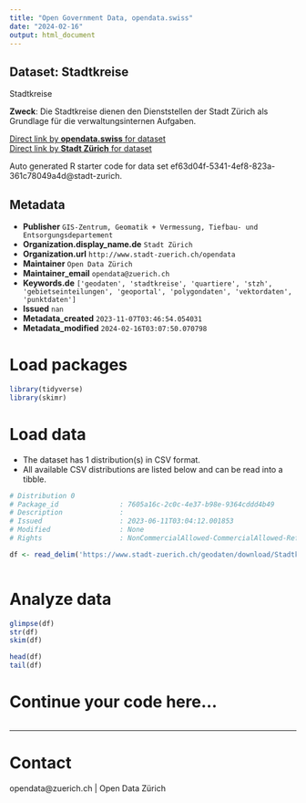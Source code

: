 ```yaml
---
title: "Open Government Data, opendata.swiss"
date: "2024-02-16"
output: html_document
---
```


## Dataset: Stadtkreise

Stadtkreise

**Zweck**: Die Stadtkreise dienen den Dienststellen der Stadt Zürich als Grundlage für die verwaltungsinternen Aufgaben.

[Direct link by **opendata.swiss** for dataset](https://opendata.swiss/de/dataset/stadtkreise1)<br>
[Direct link by **Stadt Zürich** for dataset](https://data.stadt-zuerich.ch/dataset/geo_stadtkreise)

Auto generated R starter code for data set ef63d04f-5341-4ef8-823a-361c78049a4d@stadt-zurich.

## Metadata

- **Publisher** `GIS-Zentrum, Geomatik + Vermessung, Tiefbau- und Entsorgungsdepartement`
- **Organization.display_name.de** `Stadt Zürich`
- **Organization.url** `http://www.stadt-zuerich.ch/opendata`
- **Maintainer** `Open Data Zürich`
- **Maintainer_email** `opendata@zuerich.ch`
- **Keywords.de** `['geodaten', 'stadtkreise', 'quartiere', 'stzh', 'gebietseinteilungen', 'geoportal', 'polygondaten', 'vektordaten', 'punktdaten']`
- **Issued** `nan`
- **Metadata_created** `2023-11-07T03:46:54.054031`
- **Metadata_modified** `2024-02-16T03:07:50.070798`


# Load packages

```r

library(tidyverse)
library(skimr)

```

# Load data

-   The dataset has 1 distribution(s) in CSV format.
-   All available CSV distributions are listed below and can be read into a tibble.

```r

# Distribution 0
# Package_id               : 7605a16c-2c0c-4e37-b98e-9364cddd4b49
# Description              : 
# Issued                   : 2023-06-11T03:04:12.001853
# Modified                 : None
# Rights                   : NonCommercialAllowed-CommercialAllowed-ReferenceNotRequired

df <- read_delim('https://www.stadt-zuerich.ch/geodaten/download/Stadtkreise?format=10008')



```

# Analyze data

```r

glimpse(df)
str(df)
skim(df)

head(df)
tail(df)

```

# Continue your code here...

```r

```

------------------------------------------------------------------------

# Contact

opendata@zuerich.ch | Open Data Zürich
